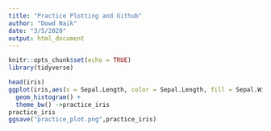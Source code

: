 ```yaml
---
title: "Practice Plotting and Github"
author: "Dowd Naik"
date: "3/5/2020"
output: html_document
---
```


```r
knitr::opts_chunk$set(echo = TRUE)
library(tidyverse)
```



```r
head(iris)
ggplot(iris,aes(x = Sepal.Length, color = Sepal.Length, fill = Sepal.Width),stat_bin(30)) +
  geom_histogram() +
  theme_bw() ->practice_iris
practice_iris
ggsave("practice_plot.png",practice_iris)


```

